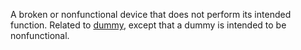 A broken or nonfunctional device that does not perform its intended function.  Related to [[dummy]], except that a dummy is intended to be nonfunctional.